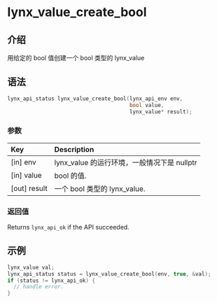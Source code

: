 # lynx_value_create_bool

## 介绍

用给定的 bool 值创建一个 bool 类型的 lynx_value

## 语法

```c
lynx_api_status lynx_value_create_bool(lynx_api_env env,
                                       bool value,
                                       lynx_value* result);
```

### 参数

| Key           | Description                                                  |
|:--------------|:-------------------------------------------------------------|
| [in] env      | lynx_value 的运行环境，一般情况下是 nullptr                      |
| [in] value    | bool 的值.                                                    |
| [out] result  | 一个 bool 类型的 lynx_value.                                   |

### 返回值

Returns `lynx_api_ok` if the API succeeded.

## 示例

```c
lynx_value val;
lynx_api_status status = lynx_value_create_bool(env, true, &val);
if (status != lynx_api_ok) {
  // handle error.
}
```